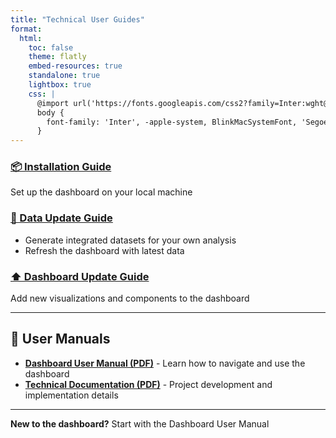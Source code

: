 ```yaml
---
title: "Technical User Guides"
format: 
  html:
    toc: false
    theme: flatly
    embed-resources: true
    standalone: true
    lightbox: true
    css: |
      @import url('https://fonts.googleapis.com/css2?family=Inter:wght@300;400;500;600;700&display=swap');
      body {
        font-family: 'Inter', -apple-system, BlinkMacSystemFont, 'Segoe UI', Roboto, sans-serif;
      }
---
```


### [📦 Installation Guide](dashboard_installation_guide.html)
Set up the dashboard on your local machine

### [🔄 Data Update Guide](data_update_guide.html) 
- Generate integrated datasets for your own analysis
- Refresh the dashboard with latest data

### [⬆️ Dashboard Update Guide](update_dashboard_guide.html)
Add new visualizations and components to the dashboard

---

## 📖 User Manuals

- **[Dashboard User Manual (PDF)](/assets/User_Guide.pdf)** - Learn how to navigate and use the dashboard
- **[Technical Documentation (PDF)](/assets/Technical_Documentation.pdf)** - Project development and implementation details

---

**New to the dashboard?** Start with the Dashboard User Manual